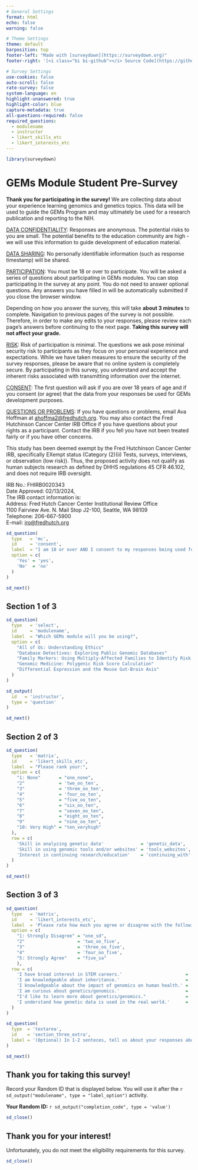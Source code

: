 ```yaml
---
# General Settings
format: html
echo: false
warning: false

# Theme Settings
theme: default
barposition: top
footer-left: "Made with [surveydown](https://surveydown.org)"
footer-right: '[<i class="bi bi-github"></i> Source Code](https://github.com/fhdsl/gems_surveys)'

# Survey Settings
use-cookies: false
auto-scroll: false
rate-survey: false
system-language: en
highlight-unanswered: true
highlight-color: blue
capture-metadata: true
all-questions-required: false
required_questions:
  - modulename
  - instructor
  - likert_skills_etc
  - likert_interests_etc
---
```


```r
library(surveydown)
```

::: {.sd_page id=welcome}

# GEMs Module Student Pre-Survey

**Thank you for participating in the survey!** We are collecting data about your experience learning genomics and genetics topics. This data will be used to guide the GEMs Program and may ultimately be used for a research publication and reporting to the NIH.

<u>DATA CONFIDENTIALITY</u>: Responses are anonymous. The potential risks to you are small. The potential benefits to the education community are high - we will use this information to guide development of education material.

<u>DATA SHARING</u>: No personally identifiable information (such as response timestamp) will be shared.

<u>PARTICIPATION</u>: You must be 18 or over to participate. You will be asked a series of questions about participating in GEMs modules. You can stop participating in the survey at any point. You do not need to answer optional questions. Any answers you have filled in will be automatically submitted if you close the browser window.

Depending on how you answer the survey, this will take **about 3 minutes** to complete. Navigation to previous pages of the survey is not possible. Therefore, in order to make any edits to your responses, please review each page's answers before continuing to the next page. **Taking this survey will not affect your grade.**

<u>RISK</u>: Risk of participation is minimal. The questions we ask pose minimal security risk to participants as they focus on your personal experience and expectations. While we have taken measures to ensure the security of the survey responses, please be aware that no online system is completely secure. By participating in this survey, you understand and accept the inherent risks associated with transmitting information over the internet.

<u>CONSENT</u>: The first question will ask if you are over 18 years of age and if you consent (or agree) that the data from your responses be used for GEMs development purposes.

<u>QUESTIONS OR PROBLEMS</u>: If you have questions or problems, email Ava Hoffman at [ahoffma2@fredhutch.org](mailto:ahoffma2@fredhutch.org). You may also contact the Fred Hutchinson Cancer Center IRB Office if you have questions about your rights as a participant. Contact the IRB if you fell you have not been treated fairly or if you have other concerns.

This study has been deemed exempt by the Fred Hutchinson Cancer Center IRB, specifically EXempt status (Category (2)(ii) Tests, surveys, interviews, or observation (low risk)). Thus, the proposed activity does not qualify as human subjects research as defined by DHHS regulations 45 CFR 46.102, and does not require IRB oversight.

IRB No.: FHIRB0020343<br/>
Date Approved: 02/13/2024,<br/>
The IRB contact information is:<br/>
Address: Fred Hutch Cancer Center Institutional Review Office<br/>
1100 Fairview Ave. N. Mail Stop J2-100, Seattle, WA 98109<br/>
Telephone: 206-667-5900<br/>
E-mail: [iro@fredhutch.org](mailto:iro@fredhutch.org)

```r
sd_question(
  type   = 'mc',
  id     = 'consent',
  label  = "I am 18 or over AND I consent to my responses being used for GEMs evaluation and development.",
  option = c(
    'Yes' = 'yes',
    'No'  = 'no'
  )
)

sd_next()
```

:::

::: {.sd_page id=page2}

## Section 1 of 3

```r
sd_question(
  type   = 'select',
  id     = 'modulename',
  label  = "Which GEMs module will you be using?",
  option = c(
    "All of Us: Understanding Ethics"                                         = "aou_ethics",
    "Database Detectives: Exploring Public Genomic Databases"                 = "genomic_databases",
    "Family Markers: Using Multiply-Affected Families to Identify Risk Genes" = "family_markers",
    "Genomic Medicine: Polygenic Risk Score Calculation"                      = "prs",
    "Differential Expression and the Mouse Gut-Brain Axis"                    = 'dif_exp'
  )
)

sd_output(
  id   = 'instructor',
  type = 'question'
)

sd_next()
```

:::

::: {.sd_page id=page3}

## Section 2 of 3

```r

sd_question(
  type   = 'matrix',
  id     = 'likert_skills_etc',
  label  = "Please rank your:",
  option = c(
    "1: None"       = "one_none",
    "2"             = 'two_oo_ten',
    "3"             = 'three_oo_ten',
    "4"             = 'four_oo_ten',
    "5"             = "five_oo_ten",
    "6"             = "six_oo_ten",
    "7"             = "seven_oo_ten",
    "8"             = "eight_oo_ten",
    "9"             = "nine_oo_ten",
    "10: Very High" = "ten_veryhigh"
  ),
  row = c(
    'Skill in analyzing genetic data'              = 'genetic_data',
    'Skill in using genomic tools and/or websites' = 'tools_websites',
    'Interest in continuing research/education'    = 'continuing_with'
  )
)

sd_next()
```

:::

::: {.sd_page id=page4}

## Section 3 of 3

```r

sd_question(
  type   = 'matrix',
  id     = 'likert_interests_etc',
  label  = 'Please rate how much you agree or disagree with the following statements:',
  option = c(
    "1: Strongly Disagree" = "one_sd",
    "2"                    = 'two_oo_five',
    "3"                    = 'three_oo_five',
    "4"                    = 'four_oo_five',
    "5: Strongly Agree"    = "five_sa"
    ),
  row = c(
    'I have broad interest in STEM careers.'                        = 'interest_stem',
    'I am knowledgeable about inheritance.'                         = 'know_inherit',
    'I knowledgeable about the impact of genomics on human health.' = 'know_impact',
    'I am curious about genetics/genomics.'                         = 'curious_gen',
    "I'd like to learn more about genetics/genomics."               = 'wanna_learn',
    'I understand how genetic data is used in the real world.'      = 'know_rw_use'
  )
)

sd_question(
  type  = 'textarea',
  id    = 'section_three_extra',
  label = '(Optional) In 1-2 senteces, tell us about your responses above.'
)

sd_next()
```

:::

::: {.sd_page id=end}

## Thank you for taking this survey!

Record your Random ID that is displayed below. You will use it after the `r sd_output("modulename", type = "label_option")` activity.


**Your Random ID:** `r sd_output("completion_code", type = 'value')`

```r
sd_close()
```

:::

::: {.sd_page id=screenout}

## Thank you for your interest!

Unfortunately, you do not meet the eligibility requirements for this survey.

```r
sd_close()
```

:::
